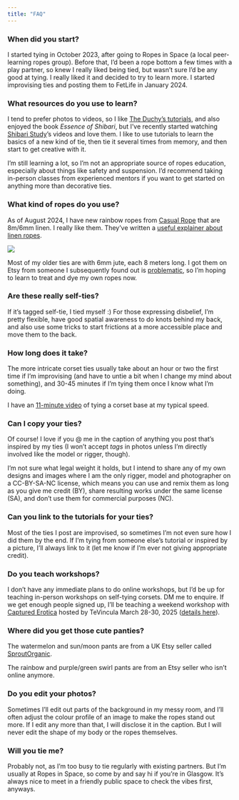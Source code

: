 ```yaml
---
title: "FAQ"
---
```


### When did you start?

I started tying in October 2023, after going to Ropes in Space (a local peer-learning ropes group). Before that, I’d been a rope bottom a few times with a play partner, so knew I really liked being tied, but wasn’t sure I’d be any good at tying. I really liked it and decided to try to learn more. I started improvising ties and posting them to FetLife in January 2024. 

### What resources do you use to learn?

I tend to prefer photos to videos, so I like [The Duchy’s tutorials](https://theduchy.com), and also enjoyed the book *Essence of Shibari*, but I’ve recently started watching [Shibari Study](https://shibaristudy.com/)’s videos and love them. I like to use tutorials to learn the basics of a new kind of tie, then tie it several times from memory, and then start to get creative with it. 

I’m still learning a lot, so I’m not an appropriate source of ropes education, especially about things like safety and suspension. I’d recommend taking in-person classes from experienced mentors if you want to get started on anything more than decorative ties.


### What kind of ropes do you use?

As of August 2024, I have new rainbow ropes from [Casual Rope](https://fetlife.com/users/17130156) that are 8m/6mm linen. I really like them. They’ve written a [useful explainer about linen ropes](https://fetlife.com/users/17130156/posts/11253550).

![](www/images/ties-sfw/casual-rope.jpg)

Most of my older ties are with 6mm jute, each 8 meters long. I got them on Etsy from someone I subsequently found out is [problematic](https://fetlife.com/users/2518467/posts/6240426), so I’m hoping to learn to treat and dye my own ropes now. 

### Are these really self-ties?

If it’s tagged self-tie, I tied myself :) For those expressing disbelief, I’m pretty flexible, have good spatial awareness to do knots behind my back, and also use some tricks to start frictions at a more accessible place and move them to the back. 

### How long does it take?

The more intricate corset ties usually take about an hour or two the first time if I’m improvising (and have to untie a bit when I change my mind about something), and 30-45 minutes if I’m tying them once I know what I’m doing. 

I have an [11-minute video](posts/2025-01-10_corset_demo.qmd) of tying a corset base at my typical speed. 


### Can I copy your ties?

Of course! I love if you @ me in the caption of anything you post that’s inspired by my ties (I won’t accept _tags_ in photos unless I’m directly involved like the model or rigger, though).

I’m not sure what legal weight it holds, but I intend to share any of my own designs and images where I am the only rigger, model and photographer on a CC-BY-SA-NC license, which means you can use and remix them as long as you give me credit (BY), share resulting works under the same license (SA), and don’t use them for commercial purposes (NC). 

### Can you link to the tutorials for your ties?

Most of the ties I post are improvised, so sometimes I’m not even sure how I did them by the end. If I’m tying from someone else’s tutorial or inspired by a picture, I’ll always link to it (let me know if I’m ever not giving appropriate credit). 


### Do you teach workshops?

I don’t have any immediate plans to do online workshops, but I’d be up for teaching in-person workshops on self-tying corsets. DM me to enquire. If we get enough people signed up, I'll be teaching a weekend workshop with [Captured Erotica](https://www.capturederotica.com/) hosted by TeVincula March 28-30, 2025 ([details here](https://tevincula.com/shibari-weekend-glasgow/)).

### Where did you get those cute panties?

The watermelon and sun/moon pants are from a UK Etsy seller called [SproutOrganic](https://www.etsy.com/uk/shop/SproutOrganic). 

The rainbow and purple/green swirl pants are from an Etsy seller who isn’t online anymore. 


### Do you edit your photos?

Sometimes I’ll edit out parts of the background in my messy room, and I’ll often adjust the colour profile of an image to make the ropes stand out more. If I edit any more than that, I will disclose it in the caption. But I will never edit the shape of my body or the ropes themselves.

### Will you tie me?

Probably not, as I’m too busy to tie regularly with existing partners. But I’m usually at Ropes in Space, so come by and say hi if you’re in Glasgow. It’s always nice to meet in a friendly public space to check the vibes first, anyways.
